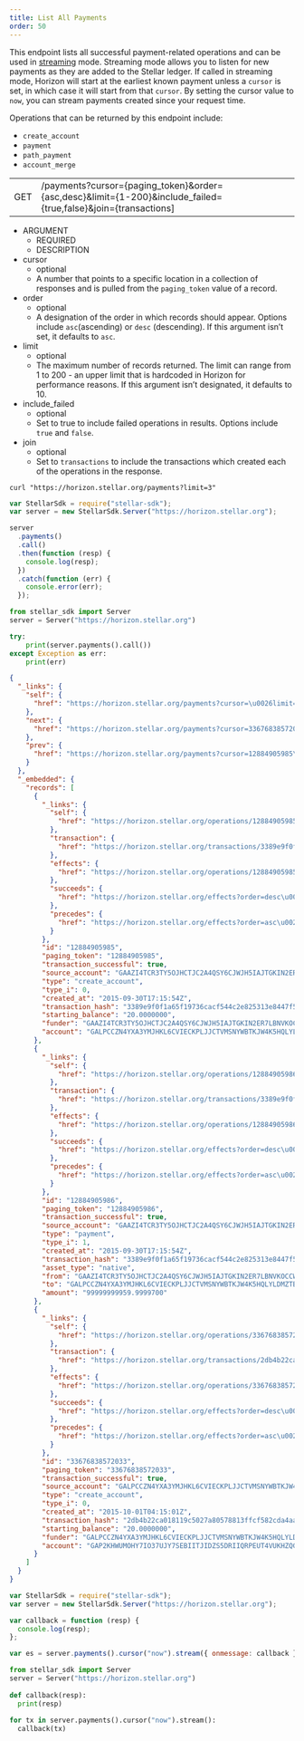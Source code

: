 ```yaml
---
title: List All Payments
order: 50
---
```



This endpoint lists all successful payment-related operations and can be used in [streaming](../../introduction/streaming.mdx) mode. Streaming mode allows you to listen for new payments as they are added to the Stellar ledger. If called in streaming mode, Horizon will start at the earliest known payment unless a `cursor` is set, in which case it will start from that `cursor`. By setting the cursor value to `now`, you can stream payments created since your request time.

Operations that can be returned by this endpoint include:

- `create_account`
- `payment`
- `path_payment`
- `account_merge`

<Endpoint>

|  |  |
| --- | --- |
| GET | /payments?cursor={paging_token}&order={asc,desc}&limit={1-200}&include_failed={true,false}&join={transactions] |

</Endpoint>

<AttributeTable>

- ARGUMENT
  - REQUIRED
  - DESCRIPTION
- cursor
  - optional
  - A number that points to a specific location in a collection of responses and is pulled from the `paging_token` value of a record.
- order
  - optional
  - A designation of the order in which records should appear. Options include `asc`(ascending) or `desc` (descending). If this argument isn’t set, it defaults to `asc`.
- limit
  - optional
  - The maximum number of records returned. The limit can range from 1 to 200 - an upper limit that is hardcoded in Horizon for performance reasons. If this argument isn’t designated, it defaults to 10.
- include_failed
  - optional
  - Set to true to include failed operations in results. Options include `true` and `false`.
- join
  - optional
  - Set to `transactions` to include the transactions which created each of the operations in the response.

</AttributeTable>

<CodeExample title="Example Request">

```curl
curl "https://horizon.stellar.org/payments?limit=3"
```

```js
var StellarSdk = require("stellar-sdk");
var server = new StellarSdk.Server("https://horizon.stellar.org");

server
  .payments()
  .call()
  .then(function (resp) {
    console.log(resp);
  })
  .catch(function (err) {
    console.error(err);
  });
```

```python
from stellar_sdk import Server
server = Server("https://horizon.stellar.org")

try:
    print(server.payments().call())
except Exception as err:
    print(err)
```

</CodeExample>

<ExampleResponse title="Example Response">

```json
{
  "_links": {
    "self": {
      "href": "https://horizon.stellar.org/payments?cursor=\u0026limit=3\u0026order=asc"
    },
    "next": {
      "href": "https://horizon.stellar.org/payments?cursor=33676838572033\u0026limit=3\u0026order=asc"
    },
    "prev": {
      "href": "https://horizon.stellar.org/payments?cursor=12884905985\u0026limit=3\u0026order=desc"
    }
  },
  "_embedded": {
    "records": [
      {
        "_links": {
          "self": {
            "href": "https://horizon.stellar.org/operations/12884905985"
          },
          "transaction": {
            "href": "https://horizon.stellar.org/transactions/3389e9f0f1a65f19736cacf544c2e825313e8447f569233bb8db39aa607c8889"
          },
          "effects": {
            "href": "https://horizon.stellar.org/operations/12884905985/effects"
          },
          "succeeds": {
            "href": "https://horizon.stellar.org/effects?order=desc\u0026cursor=12884905985"
          },
          "precedes": {
            "href": "https://horizon.stellar.org/effects?order=asc\u0026cursor=12884905985"
          }
        },
        "id": "12884905985",
        "paging_token": "12884905985",
        "transaction_successful": true,
        "source_account": "GAAZI4TCR3TY5OJHCTJC2A4QSY6CJWJH5IAJTGKIN2ER7LBNVKOCCWN7",
        "type": "create_account",
        "type_i": 0,
        "created_at": "2015-09-30T17:15:54Z",
        "transaction_hash": "3389e9f0f1a65f19736cacf544c2e825313e8447f569233bb8db39aa607c8889",
        "starting_balance": "20.0000000",
        "funder": "GAAZI4TCR3TY5OJHCTJC2A4QSY6CJWJH5IAJTGKIN2ER7LBNVKOCCWN7",
        "account": "GALPCCZN4YXA3YMJHKL6CVIECKPLJJCTVMSNYWBTKJW4K5HQLYLDMZTB"
      },
      {
        "_links": {
          "self": {
            "href": "https://horizon.stellar.org/operations/12884905986"
          },
          "transaction": {
            "href": "https://horizon.stellar.org/transactions/3389e9f0f1a65f19736cacf544c2e825313e8447f569233bb8db39aa607c8889"
          },
          "effects": {
            "href": "https://horizon.stellar.org/operations/12884905986/effects"
          },
          "succeeds": {
            "href": "https://horizon.stellar.org/effects?order=desc\u0026cursor=12884905986"
          },
          "precedes": {
            "href": "https://horizon.stellar.org/effects?order=asc\u0026cursor=12884905986"
          }
        },
        "id": "12884905986",
        "paging_token": "12884905986",
        "transaction_successful": true,
        "source_account": "GAAZI4TCR3TY5OJHCTJC2A4QSY6CJWJH5IAJTGKIN2ER7LBNVKOCCWN7",
        "type": "payment",
        "type_i": 1,
        "created_at": "2015-09-30T17:15:54Z",
        "transaction_hash": "3389e9f0f1a65f19736cacf544c2e825313e8447f569233bb8db39aa607c8889",
        "asset_type": "native",
        "from": "GAAZI4TCR3TY5OJHCTJC2A4QSY6CJWJH5IAJTGKIN2ER7LBNVKOCCWN7",
        "to": "GALPCCZN4YXA3YMJHKL6CVIECKPLJJCTVMSNYWBTKJW4K5HQLYLDMZTB",
        "amount": "99999999959.9999700"
      },
      {
        "_links": {
          "self": {
            "href": "https://horizon.stellar.org/operations/33676838572033"
          },
          "transaction": {
            "href": "https://horizon.stellar.org/transactions/2db4b22ca018119c5027a80578813ffcf582cda4aa9e31cd92b43cf1bda4fc5a"
          },
          "effects": {
            "href": "https://horizon.stellar.org/operations/33676838572033/effects"
          },
          "succeeds": {
            "href": "https://horizon.stellar.org/effects?order=desc\u0026cursor=33676838572033"
          },
          "precedes": {
            "href": "https://horizon.stellar.org/effects?order=asc\u0026cursor=33676838572033"
          }
        },
        "id": "33676838572033",
        "paging_token": "33676838572033",
        "transaction_successful": true,
        "source_account": "GALPCCZN4YXA3YMJHKL6CVIECKPLJJCTVMSNYWBTKJW4K5HQLYLDMZTB",
        "type": "create_account",
        "type_i": 0,
        "created_at": "2015-10-01T04:15:01Z",
        "transaction_hash": "2db4b22ca018119c5027a80578813ffcf582cda4aa9e31cd92b43cf1bda4fc5a",
        "starting_balance": "20.0000000",
        "funder": "GALPCCZN4YXA3YMJHKL6CVIECKPLJJCTVMSNYWBTKJW4K5HQLYLDMZTB",
        "account": "GAP2KHWUMOHY7IO37UJY7SEBIITJIDZS5DRIIQRPEUT4VUKHZQGIRWS4"
      }
    ]
  }
}
```

</ExampleResponse>

<CodeExample title="JavaScript Streaming Example">

```js
var StellarSdk = require("stellar-sdk");
var server = new StellarSdk.Server("https://horizon.stellar.org");

var callback = function (resp) {
  console.log(resp);
};

var es = server.payments().cursor("now").stream({ onmessage: callback });
```
  
```python
from stellar_sdk import Server
server = Server("https://horizon.stellar.org")
  
def callback(resp):
  print(resp)
  
for tx in server.payments().cursor("now").stream():
  callback(tx)
```
  
</CodeExample>
